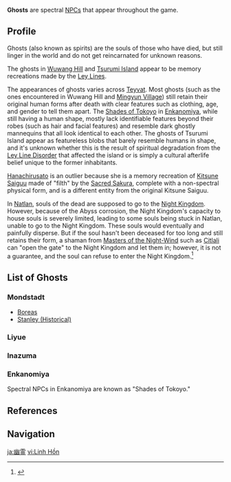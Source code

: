 {{Terminology Infobox
|type = Lore
}}
{{See also|Category:Deceased Characters}}
'''Ghosts''' are spectral [[NPC]]s that appear throughout the game.

==Profile== 
Ghosts (also known as spirits) are the souls of those who have died, but still linger in the world and do not get reincarnated for unknown reasons.

The ghosts in [[Wuwang Hill]] and [[Tsurumi Island]] appear to be memory recreations made by the [[Ley Lines]].

The appearances of ghosts varies across [[Teyvat]]. Most ghosts (such as the ones encountered in Wuwang Hill and [[Mingyun Village]]) still retain their original human forms after death with clear features such as clothing, age, and gender to tell them apart. The [[Shades of Tokoyo]] in [[Enkanomiya]], while still having a human shape, mostly lack identifiable features beyond their robes (such as hair and facial features) and resemble dark ghostly mannequins that all look identical to each other. The ghosts of Tsurumi Island appear as featureless blobs that barely resemble humans in shape, and it's unknown whether this is the result of spiritual degradation from the [[Ley Line Disorder]] that affected the island or is simply a cultural afterlife belief unique to the former inhabitants.

[[Hanachirusato]] is an outlier because she is a memory recreation of [[Kitsune Saiguu]] made of "filth" by the [[Sacred Sakura]], complete with a non-spectral physical form, and is a different entity from the original Kitsune Saiguu.

In [[Natlan]], souls of the dead are supposed to go to the [[Night Kingdom]]. However, because of the Abyss corrosion, the Night Kingdom's capacity to house souls is severely limited, leading to some souls being stuck in Natlan, unable to go to the Night Kingdom. These souls would eventually and painfully disperse. But if the soul hasn't been deceased for too long and still retains their form, a shaman from [[Masters of the Night-Wind]] such as [[Citlali]] can "open the gate" to the Night Kingdom and let them in; however, it is not a guarantee, and the soul can refuse to enter the Night Kingdom.<ref>{{Ref/Quest|As the Sun Rises and Sets}}</ref>

==List of Ghosts== 
===Mondstadt===
* [[Boreas]]
* [[Stanley (Historical)]]

===Liyue===
{{Column|2|
* [[Big G]]
* [[Lanxi]]
* [[Zhu Ming]]
* [[Mo]]
* [[Shu'yang]]
* [[Qianqian]]
* [[Dusky Ming]]
* [[Yuan Hong]]
* [[Yuan Cheng]]
* [[Yuan Liang]]
* [[Yuan Qing]]
* [[Skybracer]]
}}

===Inazuma===
{{Column|2|
* [[Hanachirusato]]
* [["Boatman"]]
* [[Ruu]]
* [[Ipe]]
* [[Abe]]
* [[Una]]
* [[Kito]]
* [[Kina]]
* [[Chise]]
* [[Shitoki]]
* [[Nonno]]
* [[Rero]]
}}

===Enkanomiya===
{{Main|Shades of Tokoyo}}
Spectral NPCs in Enkanomiya are known as "Shades of Tokoyo."
{{Transclude|Shade of Tokoyo|List of Shades of Tokoyo}}

==References==
{{Reflist}}

==Navigation==
{{Lore Navbox|Terminology}}

[[Category:Ghosts| ]]

[[ja:幽霊]]
[[vi:Linh Hồn]]